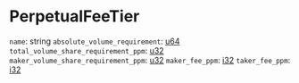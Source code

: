 # PerpetualFeeTier

`name`: string
`absolute_volume_requirement`: [u64]
`total_volume_share_requirement_ppm`: [u32]
`maker_volume_share_requirement_ppm`: [u32]
`maker_fee_ppm`: [i32]
`taker_fee_ppm`: [i32]

[u64]: /types/u64
[u32]: /types/u32
[i32]: /types/i32
